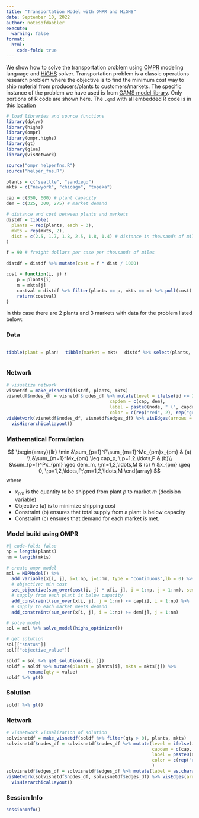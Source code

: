 ```yaml
---
title: "Transportation Model with OMPR and HiGHS"
date: September 10, 2022
author: notesofdabbler
execute: 
  warning: false
format:
  html:
    code-fold: true
---
```


We show how to solve the transportation problem using [OMPR](https://dirkschumacher.github.io/ompr/) modeling language and [HiGHS](https://cran.r-project.org/web/packages/highs/index.html) solver. Transportation problem is a classic operations research problem where the objective is to find the minimum cost way to ship material from producers/plants to customers/markets. The specific instance of the problem we have used is from [GAMS model library](https://www.gams.com/latest/gamslib_ml/libhtml/gamslib_trnsport.html). Only portions of R code are shown here. The `.qmd` with all embedded R code is in this [location](https://github.com/notesofdabbler/optwithR/blob/main/gms_trnsprt_ompr.qmd)

```r
# load libraries and source functions
library(dplyr)
library(highs)
library(ompr)
library(ompr.highs)
library(gt)
library(glue)
library(visNetwork)

source("ompr_helperfns.R")
source("helper_fns.R")
```

```r
plants = c("seattle", "sandiego")
mkts = c("newyork", "chicago", "topeka")

cap = c(350, 600) # plant capacity
dem = c(325, 300, 275) # market demand

# distance and cost between plants and markets
distdf = tibble(
  plants = rep(plants, each = 3),
  mkts = rep(mkts, 2),
  dist = c(2.5, 1.7, 1.8, 2.5, 1.8, 1.4) # distance in thousands of miles
)

f = 90 # freight dollars per case per thousands of miles

distdf = distdf %>% mutate(cost = f * dist / 1000)

cost = function(i, j) {
    p = plants[i]
    m = mkts[j]
    costval = distdf %>% filter(plants == p, mkts == m) %>% pull(cost)
    return(costval)
}

```

In this case there are 2 plants and 3 markets with data for the problem listed below:

::::: {.panel-tabset}

### Data

:::: {.columns}

::: {.column width="30%"}
```r
tibble(plant = plants, capacity = cap) %>% gt()
```
:::

::: {.column width="30%"}
```r
tibble(market = mkts, demand = dem) %>% gt()
```
:::

::: {.column width="40%"}
```r
distdf %>% select(plants, mkts, cost) %>% gt()
```
:::
::::

### Network

```r
# visualize network
visnetdf = make_visnetdf(distdf, plants, mkts)
visnetdf$nodes_df = visnetdf$nodes_df %>% mutate(level = ifelse(id <= 2, 1, 2),
                                       capdem = c(cap, dem),
                                       label = paste0(node, " (", capdem,")"),
                                       color = c(rep("red", 2), rep("green", 3)))
visNetwork(visnetdf$nodes_df, visnetdf$edges_df) %>% visEdges(arrows = "to") %>%
  visHierarchicalLayout()
```
:::::

::: {.panel-tabset}

### Mathematical Formulation
$$
\begin{array}{llr}
\min &\sum_{p=1}^P\sum_{m=1}^Mc_{pm}x_{pm} & (a) \\
&\sum_{m=1}^Mx_{pm} \leq cap_p, \;p=1,2,\ldots,P  & (b)\\
&\sum_{p=1}^Px_{pm} \geq dem_m, \;m=1,2,\ldots,M & (c) \\
&x_{pm} \geq 0, \;p=1,2,\ldots,P;\;m=1,2,\ldots,M
\end{array}
$$
where

* $x_{pm}$ is the quantity to be shipped from plant $p$ to market $m$ (decision variable)
* Objective (a) is to minimize shipping cost
* Constraint (b) ensures that total supply from a plant is below capacity
* Constraint (c) ensures that demand for each market is met.

### Model build using OMPR

```r
#| code-fold: false
np = length(plants)
nm = length(mkts)

# create ompr model
mdl = MIPModel() %>%
  add_variable(x[i, j], i=1:np, j=1:nm, type = "continuous",lb = 0) %>%
  # objective: min cost
  set_objective(sum_over(cost(i, j) * x[i, j], i = 1:np, j = 1:nm), sense = "min") %>% 
  # supply from each plant is below capacity
  add_constraint(sum_over(x[i, j], j = 1:nm) <= cap[i], i = 1:np) %>%  
  # supply to each market meets demand
  add_constraint(sum_over(x[i, j], i = 1:np) >= dem[j], j = 1:nm)
```
:::

```r
# solve model
sol = mdl %>% solve_model(highs_optimizer())

# get solution
sol[["status"]]
sol[["objective_value"]]

soldf = sol %>% get_solution(x[i, j])
soldf = soldf %>% mutate(plants = plants[i], mkts = mkts[j]) %>% 
        rename(qty = value)
soldf %>% gt()
```

::: {.panel-tabset}

### Solution
```r
soldf %>% gt()
```

### Network
```r
# visnetwork visualization of solution
solvisnetdf = make_visnetdf(soldf %>% filter(qty > 0), plants, mkts)
solvisnetdf$nodes_df = solvisnetdf$nodes_df %>% mutate(level = ifelse(id <= 2, 1, 2),
                                                       capdem = c(cap, dem),
                                                       label = paste0(node, " (", capdem,")"),
                                                       color = c(rep("red", 2), rep("green", 3))
                                                       )
solvisnetdf$edges_df = solvisnetdf$edges_df %>% mutate(label = as.character(qty))
visNetwork(solvisnetdf$nodes_df, solvisnetdf$edges_df) %>% visEdges(arrows = "to") %>%
  visHierarchicalLayout()
```
:::

::: {.callout-note collapse=true}
### Session Info

```r
sessionInfo()
```

:::
